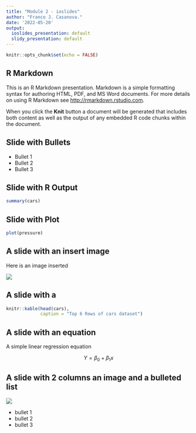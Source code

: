 ---
title: "Module 2 - ioslides"
author: "Franco J. Casanova."
date: '2022-05-20'
output:
  ioslides_presentation: default
  slidy_presentation: default
---

```{r setup, include=FALSE}
knitr::opts_chunk$set(echo = FALSE)
```

## R Markdown

This is an R Markdown presentation. Markdown is a simple formatting syntax for authoring HTML, PDF, and MS Word documents. For more details on using R Markdown see <http://rmarkdown.rstudio.com>.

When you click the **Knit** button a document will be generated that includes both content as well as the output of any embedded R code chunks within the document.

## Slide with Bullets

- Bullet 1
- Bullet 2
- Bullet 3

## Slide with R Output

```{r cars, echo = TRUE}
summary(cars)
```

## Slide with Plot

```{r pressure}
plot(pressure)
```


## A slide with an insert image

Here is an image inserted

![](sunstar.png)


## A slide with a 

```{r}
knitr::kable(head(cars),
             caption = "Top 6 Rows of cars dataset")

```

## A slide with an equation

A simple linear regression equation

$$ Y = \beta_0 + \beta_1x $$

## A slide with 2 columns an image and a bulleted list { .columns-2}

![](sunstar.png)

- bullet 1
- bullet 2
- bullet 3
